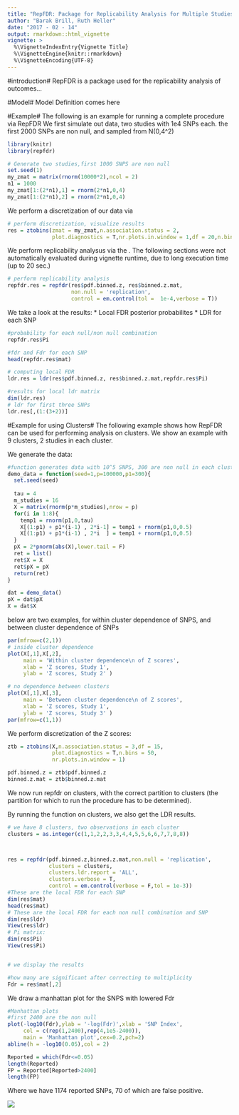 ```yaml
---
title: "RepFDR: Package for Replicability Analysis for Multiple Studies of High Dimension"
author: "Barak Brill, Ruth Heller"
date: "2017 - 02 - 14"
output: rmarkdown::html_vignette
vignette: >
  %\VignetteIndexEntry{Vignette Title}
  %\VignetteEngine{knitr::rmarkdown}
  %\VignetteEncoding{UTF-8}
---
```


#introduction#
RepFDR is a package used for the replicability analysis of outcomes...

#Model#
Model Definition comes here

#Example#
The following is an example for running a complete procedure via RepFDR
We first simulate out data, two studies with 1e4 SNPs each. the first 2000 SNPs are non null, and sampled from N(0,4^2)
```r
library(knitr) 
library(repfdr)

# Generate two studies,first 1000 SNPS are non null
set.seed(1)
my_zmat = matrix(rnorm(10000*2),ncol = 2)
n1 = 1000
my_zmat[1:(2*n1),1] = rnorm(2*n1,0,4)
my_zmat[1:(2*n1),2] = rnorm(2*n1,0,4)

```

We perform a discretization of our data via \code{ztobins}
```r
# perform discretization, visualize results
res = ztobins(zmat = my_zmat,n.association.status = 2,
              plot.diagnostics = T,nr.plots.in.window = 1,df = 20,n.bins = 50)

```

We perform replicability analysus via the \code{repfdr function}.
The following sections were not automatically evaluated during vignette runtime, due to long execution time (up to 20 sec.)
```r

# perform replicability analysis
repfdr.res = repfdr(res$pdf.binned.z, res$binned.z.mat,
                    non.null = 'replication',
                    control = em.control(tol =  1e-4,verbose = T))
```

We take a look at the results:
* Local FDR posterior probabilites
* LDR for each SNP
```r

#probability for each null/non null combination
repfdr.res$Pi

#fdr and Fdr for each SNP
head(repfdr.res$mat)

# computing local FDR
ldr.res = ldr(res$pdf.binned.z, res$binned.z.mat,repfdr.res$Pi)

#results for local ldr matrix
dim(ldr.res)
# ldr for first three SNPs
ldr.res[,(1:(3+2))]
```


#Example for using Clusters#
The following example shows how RepFDR can be used for performing analysis on clusters. We show an example with 9 clusters, 2 studies in each cluster.

We generate the data:
```r

#function generates data with 10^5 SNPS, 300 are non null in each cluster.
demo_data = function(seed=1,p=100000,p1=300){
  set.seed(seed)
  
  tau = 4
  m_studies = 16
  X = matrix(rnorm(p*m_studies),nrow = p)
  for(i in 1:8){
    temp1 = rnorm(p1,0,tau)
    X[(1:p1) + p1*(i-1) , 2*i-1] = temp1 + rnorm(p1,0,0.5)
    X[(1:p1) + p1*(i-1) , 2*i  ] = temp1 + rnorm(p1,0,0.5)
  }
  pX = 2*pnorm(abs(X),lower.tail = F)
  ret = list()
  ret$X = X
  ret$pX = pX
  return(ret)
}

dat = demo_data()
pX = dat$pX
X = dat$X

```

below are two examples, for within cluster dependence of SNPS, and between cluster dependence of SNPs
```r

par(mfrow=c(2,1))
# inside cluster dependence
plot(X[,1],X[,2],
     main = 'Within cluster dependence\n of Z scores',
     xlab = 'Z scores, Study 1',
     ylab = 'Z scores, Study 2' )

# no dependence between clusters
plot(X[,1],X[,3],
     main = 'Between cluster dependence\n of Z scores',
     xlab = 'Z scores, Study 1',
     ylab = 'Z scores, Study 3' )
par(mfrow=c(1,1))

```

We perform discretization of the Z scores:
```r

ztb = ztobins(X,n.association.status = 3,df = 15,
              plot.diagnostics = T,n.bins = 50,
              nr.plots.in.window = 1)

pdf.binned.z = ztb$pdf.binned.z
binned.z.mat = ztb$binned.z.mat

```

We now run repfdr on clusters, with the correct partition to clusters (the partition for which to run the procedure has to be determined).

By running the function on clusters, we also get the LDR results.
```r


# we have 8 clusters, two observations in each cluster
clusters = as.integer(c(1,1,2,2,3,3,4,4,5,5,6,6,7,7,8,8))



res = repfdr(pdf.binned.z,binned.z.mat,non.null = 'replication',
             clusters = clusters,
             clusters.ldr.report = 'ALL',
             clusters.verbose = T,
             control = em.control(verbose = F,tol = 1e-3))
#These are the local FDR for each SNP
dim(res$mat)
head(res$mat)
# These are the local FDR for each non null combination and SNP
dim(res$ldr)
View(res$ldr)
# Pi matrix:
dim(res$Pi)
View(res$Pi)


# we display the results

#how many are significant after correcting to multiplicity
Fdr = res$mat[,2]

```


We draw a manhattan plot for the SNPS with lowered Fdr

```r

#Manhattan plots
#first 2400 are the non null
plot(-log10(Fdr),ylab = '-log(Fdr)',xlab = 'SNP Index',
     col = c(rep(1,2400),rep(4,1e5-2400)),
     main = 'Manhattan plot',cex=0.2,pch=2)
abline(h = -log10(0.05),col = 2)

Reported = which(Fdr<=0.05)
length(Reported)
FP = Reported[Reported>2400]
length(FP)

```

Where we have 1174 reported SNPs, 70 of which are false positive.

![](Manhattan.png)